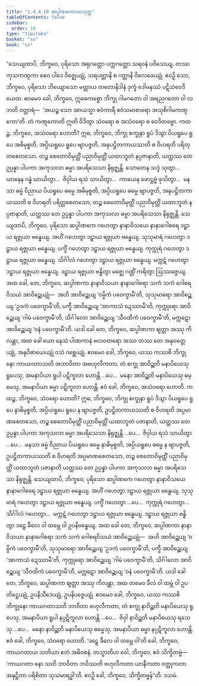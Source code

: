 ```yaml
---
title: "1.4.4.10 ဆပ္ပါဏကောပမသုတ္တ"
tableOfContents: false
sidebar:
  order: 10
type: "tipitaka"
basket: "su"
book: "sn"
---
```



<DynamicBreadcrumb />

<Division number="247" book="sn" e="ch" v="18" p="316">

<Paragraph number="1072" book="sn">
“သေယျထာပိ, ဘိက္ခဝေ, ပုရိသော အရုဂတ္တော ပက္ကဂတ္တော သရဝနံ ပဝိသေယျ. တဿ ကုသကဏ္ဋကာ စေဝ ပါဒေ ဝိဇ္ဈေယျုံ, သရပတ္တာနိ စ ဂတ္တာနိ ဝိလေခေယျုံ. ဧဝဉှိ သော, ဘိက္ခဝေ, ပုရိသော ဘိယျောသော မတ္တာယ တတောနိဒါနံ ဒုက္ခံ ဒေါမနဿံ ပဋိသံဝေဒိယေထ. ဧဝမေဝ ခေါ, ဘိက္ခဝေ, ဣဓေကစ္စော ဘိက္ခု ဂါမဂတော ဝါ အရညဂတော ဝါ လဘတိ ဝတ္တာရံ—  ‘အယဉ္စ သော အာယသ္မာ ဧဝံကာရီ ဧဝံသမာစာရော အသုစိဂါမကဏ္ဋကော’တိ. တံ ကဏ္ဋကောတိ ဣတိ ဝိဒိတွာ သံဝရော စ အသံဝရော စ ဝေဒိတဗ္ဗော.
</Paragraph>

<Paragraph number="1073" book="sn">
ကထဉ္စ, ဘိက္ခဝေ, အသံဝရော ဟောတိ? ဣဓ, ဘိက္ခဝေ, ဘိက္ခု စက္ခုနာ ရူပံ ဒိသွာ ပိယရူပေ ရူပေ အဓိမုစ္စတိ, အပ္ပိယရူပေ ရူပေ ဗျာပဇ္ဇတိ, အနုပဋ္ဌိတကာယဿတိ စ ဝိဟရတိ ပရိတ္တစေတသော. တဉ္စ စေတောဝိမုတ္တိံ ပညာဝိမုတ္တိံ ယထာဘူတံ နပ္ပဇာနာတိ, ယတ္ထဿ တေ ဥပ္ပန္နာ ပါပကာ အကုသလာ ဓမ္မာ အပရိသေသာ နိရုဇ္ဈန္တိ. သောတေန သဒ္ဒံ သုတွာ…  ဃာနေန ဂန္ဓံ ဃာယိတွာ…  ဇိဝှါယ ရသံ သာယိတွာ…  ကာယေန ဖောဋ္ဌဗ္ဗံ ဖုသိတွာ…  မနသာ ဓမ္မံ ဝိညာယ ပိယရူပေ ဓမ္မေ အဓိမုစ္စတိ, အပ္ပိယရူပေ ဓမ္မေ ဗျာပဇ္ဇတိ, အနုပဋ္ဌိတကာယဿတိ စ ဝိဟရတိ ပရိတ္တစေတသော, တဉ္စ စေတောဝိမုတ္တိံ ပညာဝိမုတ္တိံ ယထာဘူတံ နပ္ပဇာနာတိ, ယတ္ထဿ တေ ဥပ္ပန္နာ ပါပကာ အကုသလာ ဓမ္မာ အပရိသေသာ နိရုဇ္ဈန္တိ.
</Paragraph>

<Paragraph number="1074" book="sn">
သေယျထာပိ, ဘိက္ခဝေ, ပုရိသော ဆပ္ပါဏကေ ဂဟေတွာ နာနာဝိသယေ နာနာဂေါစရေ ဒဠှာယ ရဇ္ဇုယာ ဗန္ဓေယျ. အဟိံ ဂဟေတွာ ဒဠှာယ ရဇ္ဇုယာ ဗန္ဓေယျ. သုသုမာရံ ဂဟေတွာ ဒဠှာယ ရဇ္ဇုယာ ဗန္ဓေယျ. ပက္ခိံ ဂဟေတွာ ဒဠှာယ ရဇ္ဇုယာ ဗန္ဓေယျ. ကုက္ကုရံ ဂဟေတွာ ဒဠှာယ ရဇ္ဇုယာ ဗန္ဓေယျ. သိင်္ဂါလံ ဂဟေတွာ ဒဠှာယ ရဇ္ဇုယာ ဗန္ဓေယျ. မက္ကဋံ ဂဟေတွာ ဒဠှာယ ရဇ္ဇုယာ ဗန္ဓေယျ. ဒဠှာယ ရဇ္ဇုယာ ဗန္ဓိတွာ မဇ္ဈေ ဂဏ္ဌိံ ကရိတွာ ဩဿဇ္ဇေယျ. အထ ခေါ, တေ, ဘိက္ခဝေ, ဆပ္ပါဏကာ နာနာဝိသယာ နာနာဂေါစရာ သကံ သကံ ဂေါစရဝိသယံ အာဝိဉ္ဆေယျုံ—  အဟိ အာဝိဉ္ဆေယျ ‘ဝမ္မိကံ ပဝေက္ခာမီ’တိ, သုသုမာရော အာဝိဉ္ဆေယျ ‘ဥဒကံ ပဝေက္ခာမီ’တိ, ပက္ခီ အာဝိဉ္ဆေယျ ‘အာကာသံ ဍေဿာမီ’တိ, ကုက္ကုရော အာဝိဉ္ဆေယျ ‘ဂါမံ ပဝေက္ခာမီ’တိ, သိင်္ဂါလော အာဝိဉ္ဆေယျ ‘သီဝထိကံ ပဝေက္ခာမီ’တိ, မက္ကဋော အာဝိဉ္ဆေယျ ‘ဝနံ ပဝေက္ခာမီ’တိ. ယဒါ ခေါ တေ, ဘိက္ခဝေ, ဆပ္ပါဏကာ ဈတ္တာ အဿု ကိလန္တာ, အထ ခေါ ယော နေသံ ပါဏကာနံ ဗလဝတရော အဿ တဿ တေ အနုဝတ္တေယျုံ, အနုဝိဓာယေယျုံ ဝသံ ဂစ္ဆေယျုံ. ဧဝမေဝ ခေါ, ဘိက္ခဝေ, ယဿ ကဿစိ ဘိက္ခုနော ကာယဂတာသတိ အဘာဝိတာ အဗဟုလီကတာ, တံ စက္ခု အာဝိဉ္ဆတိ မနာပိယေသု ရူပေသု, အမနာပိယာ ရူပါ ပဋိကူလာ ဟောန္တိ …ပေ…  မနော အာဝိဉ္ဆတိ မနာပိယေသု ဓမ္မေသု, အမနာပိယာ ဓမ္မာ ပဋိကူလာ ဟောန္တိ. ဧဝံ ခေါ, ဘိက္ခဝေ, အသံဝရော ဟောတိ.
</Paragraph>

<Paragraph number="1075" book="sn">
ကထဉ္စ, ဘိက္ခဝေ, သံဝရော ဟောတိ? ဣဓ, ဘိက္ခဝေ, ဘိက္ခု စက္ခုနာ ရူပံ ဒိသွာ ပိယရူပေ ရူပေ နာဓိမုစ္စတိ, အပ္ပိယရူပေ ရူပေ န ဗျာပဇ္ဇတိ, ဥပဋ္ဌိတကာယဿတိ စ ဝိဟရတိ အပ္ပမာဏစေတသော, တဉ္စ စေတောဝိမုတ္တိံ ပညာဝိမုတ္တိံ ယထာဘူတံ ပဇာနာတိ, ယတ္ထဿ တေ ဥပ္ပန္နာ ပါပကာ အကုသလာ ဓမ္မာ အပရိသေသာ နိရုဇ္ဈန္တိ …ပေ…  ဇိဝှါယ ရသံ သာယိတွာ …ပေ…  မနသာ ဓမ္မံ ဝိညာယ ပိယရူပေ ဓမ္မေ နာဓိမုစ္စတိ, အပ္ပိယရူပေ ဓမ္မေ န ဗျာပဇ္ဇတိ, ဥပဋ္ဌိတကာယဿတိ စ ဝိဟရတိ အပ္ပမာဏစေတသော, တဉ္စ စေတောဝိမုတ္တိံ ပညာဝိမုတ္တိံ ယထာဘူတံ ပဇာနာတိ ယတ္ထဿ တေ ဥပ္ပန္နာ ပါပကာ အကုသလာ ဓမ္မာ အပရိသေသာ နိရုဇ္ဈန္တိ.
</Paragraph>

<Paragraph number="1076" book="sn">
သေယျထာပိ, ဘိက္ခဝေ, ပုရိသော ဆပ္ပါဏကေ ဂဟေတွာ နာနာဝိသယေ နာနာဂေါစရေ ဒဠှာယ ရဇ္ဇုယာ ဗန္ဓေယျ. အဟိံ ဂဟေတွာ ဒဠှာယ ရဇ္ဇုယာ ဗန္ဓေယျ. သုသုမာရံ ဂဟေတွာ ဒဠှာယ ရဇ္ဇုယာ ဗန္ဓေယျ. ပက္ခိံ ဂဟေတွာ …ပေ…  ကုက္ကုရံ ဂဟေတွာ…  သိင်္ဂါလံ ဂဟေတွာ…  မက္ကဋံ ဂဟေတွာ ဒဠှာယ ရဇ္ဇုယာ ဗန္ဓေယျ. ဒဠှာယ ရဇ္ဇုယာ ဗန္ဓိတွာ ဒဠှေ ခီလေ ဝါ ထမ္ဘေ ဝါ ဥပနိဗန္ဓေယျ. အထ ခေါ တေ, ဘိက္ခဝေ, ဆပ္ပါဏကာ နာနာဝိသယာ နာနာဂေါစရာ သကံ သကံ ဂေါစရဝိသယံ အာဝိဉ္ဆေယျုံ—  အဟိ အာဝိဉ္ဆေယျ ‘ဝမ္မိကံ ပဝေက္ခာမီ’တိ, သုသုမာရော အာဝိဉ္ဆေယျ ‘ဥဒကံ ပဝေက္ခာမီ’တိ, ပက္ခီ အာဝိဉ္ဆေယျ ‘အာကာသံ ဍေဿာမီ’တိ, ကုက္ကုရော အာဝိဉ္ဆေယျ ‘ဂါမံ ပဝေက္ခာမီ’တိ, သိင်္ဂါလော အာဝိဉ္ဆေယျ ‘သီဝထိကံ ပဝေက္ခာမီ’တိ, မက္ကဋော အာဝိဉ္ဆေယျ ‘ဝနံ ပဝေက္ခာမီ’တိ. ယဒါ ခေါ တေ, ဘိက္ခဝေ, ဆပ္ပါဏကာ ဈတ္တာ အဿု ကိလန္တာ, အထ တမေဝ ခီလံ ဝါ ထမ္ဘံ ဝါ ဥပတိဋ္ဌေယျုံ, ဥပနိသီဒေယျုံ, ဥပနိပဇ္ဇေယျုံ. ဧဝမေဝ ခေါ, ဘိက္ခဝေ, ယဿ ကဿစိ ဘိက္ခုနော ကာယဂတာသတိ ဘာဝိတာ ဗဟုလီကတာ, တံ စက္ခု နာဝိဉ္ဆတိ မနာပိယေသု ရူပေသု, အမနာပိယာ ရူပါ နပ္ပဋိကူလာ ဟောန္တိ …ပေ…  ဇိဝှါ နာဝိဉ္ဆတိ မနာပိယေသု ရသေသု …ပေ…  မနော နာဝိဉ္ဆတိ မနာပိယေသု ဓမ္မေသု, အမနာပိယာ ဓမ္မာ နပ္ပဋိကူလာ ဟောန္တိ. ဧဝံ ခေါ, ဘိက္ခဝေ, သံဝရော ဟောတိ.
</Paragraph>

<Paragraph number="1077" book="sn">
‘ဒဠှေ ခီလေ ဝါ ထမ္ဘေ ဝါ’တိ ခေါ, ဘိက္ခဝေ, ကာယဂတာယ သတိယာ ဧတံ အဓိဝစနံ. တသ္မာတိဟ ဝေါ, ဘိက္ခဝေ, ဧဝံ သိက္ခိတဗ္ဗံ—  ‘ကာယဂတာ နော သတိ ဘာဝိတာ ဘဝိဿတိ ဗဟုလီကတာ ယာနီကတာ ဝတ္ထုကတာ အနုဋ္ဌိတာ ပရိစိတာ သုသမာရဒ္ဓါ’တိ. ဧဝဉှိ ခေါ, ဘိက္ခဝေ, သိက္ခိတဗ္ဗန်”တိ.

</Paragraph>
</Division>

<Paragraph number="1078" type="center" book="sn">
ဒသမံ.
</Paragraph>